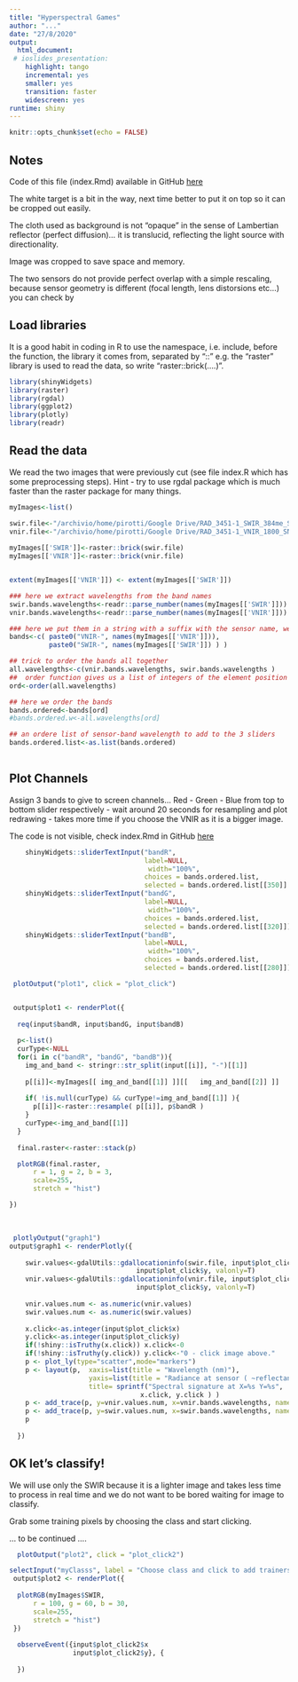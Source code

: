 ```yaml
---
title: "Hyperspectral Games"
author: "..."
date: "27/8/2020" 
output:
  html_document:
 # ioslides_presentation: 
    highlight: tango
    incremental: yes
    smaller: yes
    transition: faster
    widescreen: yes
runtime: shiny
---
```


```r
knitr::opts_chunk$set(echo = FALSE)
```

<!-- ## Shiny Presentation -->

<!-- The following single character keyboard shortcuts enable alternate display modes: -->

<!-- 'f': enable fullscreen mode  -->
<!-- 'w': toggle widescreen mode  -->
<!-- 'o': enable overview mode  -->
<!-- 'h': enable code highlight mode  -->
<!-- 'p': show presenter notes -->

<!-- Pressing Esc exits all of these modes -->

## Notes

Code of this file (index.Rmd) available in GitHub [here](https://github.com/fpirotti/HyperspectralGames){target=_blank}

The white target is a bit in the way, next time better to put it on top so it can be cropped out easily.  

The cloth used as background is not "opaque" in the sense of Lambertian reflector (perfect diffusion)... it is translucid, reflecting the light source with directionality.

Image was cropped to save space and memory.

The two sensors do not provide perfect overlap with a simple rescaling, because sensor geometry is different (focal length, lens distorsions etc...) you can check by 

## Load libraries

It is a good habit in coding in R to use the namespace, i.e. include, before the function, the library it comes from, separated by "::"  e.g. the "raster" library is used to read the data, so write "raster::brick(....)".

```r

library(shinyWidgets)
library(raster)
library(rgdal) 
library(ggplot2) 
library(plotly)
library(readr) 
```

## Read the data

We read the two images that were previously cut (see file index.R which has some preprocessing steps). Hint - try to use rgdal package which is much faster than the raster package for many things.

```r

myImages<-list()

swir.file<-"/archivio/home/pirotti/Google Drive/RAD_3451-1_SWIR_384me_SN3155_22000us_2020-02-11T144756_raw_rad.tif"
vnir.file<-"/archivio/home/pirotti/Google Drive/RAD_3451-1_VNIR_1800_SN00852_22000us_2020-02-11T144756_raw_rad.tif"
  
myImages[['SWIR']]<-raster::brick(swir.file)
myImages[['VNIR']]<-raster::brick(vnir.file)


extent(myImages[['VNIR']]) <- extent(myImages[['SWIR']])

### here we extract wavelengths from the band names
swir.bands.wavelengths<-readr::parse_number(names(myImages[['SWIR']])) 
vnir.bands.wavelengths<-readr::parse_number(names(myImages[['VNIR']])) 

### here we put them in a string with a suffix with the sensor name, we will use this later to populate sliders for choosing the band combinations to plot and RGB image.
bands<-c( paste0("VNIR-", names(myImages[['VNIR']])),
          paste0("SWIR-", names(myImages[['SWIR']]) ) )

## trick to order the bands all together
all.wavelengths<-c(vnir.bands.wavelengths, swir.bands.wavelengths )
##  order function gives us a list of integers of the element position in the array in alphabetical order.
ord<-order(all.wavelengths)

## here we order the bands  
bands.ordered<-bands[ord]
#bands.ordered.w<-all.wavelengths[ord]

## an ordere list of sensor-band wavelength to add to the 3 sliders
bands.ordered.list<-as.list(bands.ordered)
  
``` 

## Plot Channels

Assign 3 bands to give to screen channels... Red - Green - Blue from top to bottom slider respectively - wait around 20 seconds for resampling and plot redrawing - takes more time if you choose the VNIR as it is a bigger image.

The code is not visible, check index.Rmd  in GitHub [here](https://github.com/fpirotti/HyperspectralGames){target=_blank}

```r

    shinyWidgets::sliderTextInput("bandR", 
                                  label=NULL,
                                   width="100%",
                                  choices = bands.ordered.list,
                                  selected = bands.ordered.list[[350]] )
    shinyWidgets::sliderTextInput("bandG", 
                                  label=NULL,
                                   width="100%",
                                  choices = bands.ordered.list,
                                  selected = bands.ordered.list[[320]])
    shinyWidgets::sliderTextInput("bandB", 
                                  label=NULL,
                                   width="100%",
                                  choices = bands.ordered.list,
                                  selected = bands.ordered.list[[280]])

 plotOutput("plot1", click = "plot_click")


 output$plot1 <- renderPlot({
   
  req(input$bandR, input$bandG, input$bandB)
   
  p<-list()
  curType<-NULL
  for(i in c("bandR", "bandG", "bandB")){
    img_and_band <- stringr::str_split(input[[i]], "-")[[1]]
 
    p[[i]]<-myImages[[ img_and_band[[1]] ]][[   img_and_band[[2]] ]]
     
    if( !is.null(curType) && curType!=img_and_band[[1]] ){
      p[[i]]<-raster::resample( p[[i]], p$bandR )
    }
    curType<-img_and_band[[1]]
  }
  
  final.raster<-raster::stack(p)

  plotRGB(final.raster,
      r = 1, g = 2, b = 3, 
      scale=255,
      stretch = "hist")

})

```

&nbsp;
 

```r

 plotlyOutput("graph1")
output$graph1 <- renderPlotly({
  
    swir.values<-gdalUtils::gdallocationinfo(swir.file, input$plot_click$x,
                                input$plot_click$y, valonly=T)
    vnir.values<-gdalUtils::gdallocationinfo(vnir.file, input$plot_click$x,
                                input$plot_click$y, valonly=T)
    
    vnir.values.num <- as.numeric(vnir.values)
    swir.values.num <- as.numeric(swir.values)
    
    x.click<-as.integer(input$plot_click$x)
    y.click<-as.integer(input$plot_click$y)
    if(!shiny::isTruthy(x.click)) x.click<-0
    if(!shiny::isTruthy(y.click)) y.click<-"0 - click image above."
    p <- plot_ly(type="scatter",mode="markers")
    p <- layout(p,  xaxis=list(title = "Wavelength (nm)"),
                    yaxis=list(title = "Radiance at sensor ( ~reflectance )"), 
                    title= sprintf("Spectral signature at X=%s Y=%s",  
                                 x.click, y.click ) )
    p <- add_trace(p, y=vnir.values.num, x=vnir.bands.wavelengths, name="VNIR",mode="markers")
    p <- add_trace(p, y=swir.values.num, x=swir.bands.wavelengths, name="SWIR",mode="markers")
    p
    
  }) 


```

## OK let's classify!

We will use only the SWIR because it is a lighter image and takes less time to process in real time and we do not want to be bored waiting for image to classify.

Grab some training pixels by choosing the class and start clicking.


... to be continued ....





```r
  plotOutput("plot2", click = "plot_click2")

selectInput("myClasss", label = "Choose class and click to add trainers", choices = c("Background", "White target", "Healty Plant", "Stressed Plant"))
 output$plot2 <- renderPlot({
   
  plotRGB(myImages$SWIR,
      r = 100, g = 60, b = 30, 
      scale=255,
      stretch = "hist")
 })
 
  observeEvent({input$plot_click2$x
                input$plot_click2$y}, {
    
  })
 

```

